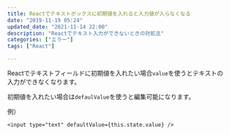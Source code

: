 ```yaml
---
title: Reactでテキストボックスに初期値を入れると入力値が入らなくなる
date: "2019-11-19 05:24"
updated_date: "2021-11-14 22:00"
description: "Reactでテキスト入力ができないときの対処法"
categories: ["エラー"]
tags: ["React"]

---
```

Reactでテキストフィールドに初期値を入れたい場合`value`を使うとテキストの入力ができなくなります。

初期値を入れたい場合は`defaulValue`を使うと編集可能になります。

例）
```
<input type="text" defaultValue={this.state.value} />
```
